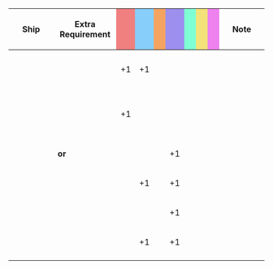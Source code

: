 {|class="wikitable" style="width:100%; text-align: center; vertical-align: middle;"
|-
! style="width: 20%;" | Ship
! style="width: 25%;" | Extra Requirement
! style="width: 5%; background-color: lightcoral;" | {{Firepower}}
! style="width: 5%; background-color: lightskyblue;" | {{Torpedo}}
! style="width: 5%; background-color: sandybrown;" | {{AA}}
! style="width: 5%; background-color: #9C8FEE;" | {{ASW}}
! style="width: 5%; background-color: #7fffd4;" | {{LOS}}
! style="width: 5%; background-color: #F2E279;" | {{Armor}}
! style="width: 5%; background-color: violet;" | {{Evasion}}
! style="width: 20%;" | Note
|-
! {{ShipLink|Shoukaku/}}<br />{{ShipLink|Zuikaku/}}<br />{{ShipLink|Taihou/}}
| style="text-align:left;" | 
| +1 || +1 || || || || || 
| style="text-align:left;" | 
|-
! {{ShipLink|Hiyou/|Junyou/|text=Hiyou-class|link_class=Hiyou}}<br />{{ShipLink|Chitose/Carrier|Chiyoda/Carrier|text=Chitose-class|link_class=Chitose}}<br />{{ShipLink|Suzuya/Carrier Kai Ni}}<br />{{ShipLink|Kumano/Carrier Kai Ni}}
| style="text-align:left;" | 
| +1 || || || || || || 
| style="text-align:left;" | 
|-
! rowspan="2"|{{ShipLink|Shouhou/|Zuihou/|text=Shouhou-class|link_class=Shouhou}}
| style="text-align:left;" | '''{{ShipLink|Shouhou/|Zuihou/|text=Base|link_class=Shouhou}} or {{ShipLink|Shouhou/Kai|Zuihou/Kai|text=Kai|link_class=Shouhou}}'''
| || || || +1 || || || 
| style="text-align:left;" | 
|-
| style="text-align:left;" | '''{{ShipLink|Zuihou/Kai Ni|Zuihou/Kai Ni B}}'''
| || +1 || || +1 || || || 
| style="text-align:left;" | 
|-
! rowspan="2"|{{ShipLink|Ryuuhou/}}
| style="text-align:left;" | '''{{ShipLink|Ryuuhou/|text=Base}}'''
| || || || +1 || || || 
| style="text-align:left;" | 
|-
| style="text-align:left;" | '''{{ShipLink|Ryuuhou/Kai|text=Kai}}'''
| || +1 || || +1 || || || 
| style="text-align:left;" | 
|-
|}